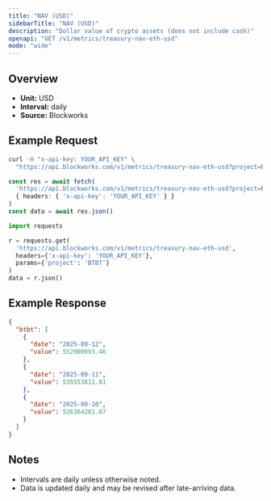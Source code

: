 ```yaml
---
title: "NAV (USD)"
sidebarTitle: "NAV (USD)"
description: "Dollar value of crypto assets (does not include cash)"
openapi: "GET /v1/metrics/treasury-nav-eth-usd"
mode: "wide"
---
```


## Overview

- **Unit:** USD
- **Interval:** daily
- **Source:** Blockworks

## Example Request

<CodeGroup>

```bash cURL
curl -H "x-api-key: YOUR_API_KEY" \
  "https://api.blockworks.com/v1/metrics/treasury-nav-eth-usd?project=BTBT"
```

```typescript TypeScript
const res = await fetch(
  'https://api.blockworks.com/v1/metrics/treasury-nav-eth-usd?project=BTBT',
  { headers: { 'x-api-key': 'YOUR_API_KEY' } }
)
const data = await res.json()
```

```python Python
import requests

r = requests.get(
  'https://api.blockworks.com/v1/metrics/treasury-nav-eth-usd',
  headers={'x-api-key': 'YOUR_API_KEY'},
  params={'project': 'BTBT'}
)
data = r.json()
```

</CodeGroup>

## Example Response

```json
{
  "btbt": [
    {
      "date": "2025-09-12",
      "value": 552900093.46
    },
    {
      "date": "2025-09-11",
      "value": 535553811.81
    },
    {
      "date": "2025-09-10",
      "value": 526364261.67
    }
  ]
}
```

## Notes
- Intervals are daily unless otherwise noted.
- Data is updated daily and may be revised after late-arriving data.